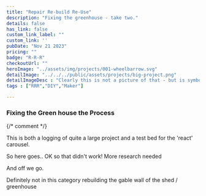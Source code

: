 ```yaml
---
title: "Repair Re-build Re-Use"
description: "Fixing the greenhouse - take two."
details: false
has_link: false
custom_link_label: ""
custom_link: ''
pubDate: "Nov 21 2023"
pricing: ""
badge: "R-R-R"
checkoutUrl: ""
heroImage: "../assets/img/projects/001-wheelbarrow.svg"
detailImage: "../../../public/assets/projects/big-project.png"
detailImageDesc : "Clearly this is not a picture of that - but is symbolic of big grungy projects. And yes it is me up to my elbows in repair and rebuild!"
tags : ["RRR","DIY","Maker"]

---
```


### Fixing the Green house the Process

{/* comment */}

This is both a logging of quite a large project and a test bed for the 'react' carousel.

So here goes..
OK so that didn't work! More research needed 

And off we go.

Definitely not in this category rebuilding the gable wall of the shed / greenhouse
